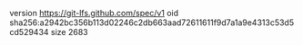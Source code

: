 version https://git-lfs.github.com/spec/v1
oid sha256:a2942bc356b113d02246c2db663aad72611611f9d7a1a9e4313c53d5cd529434
size 2683
